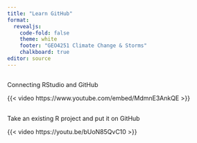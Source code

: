 ```yaml
---
title: "Learn GitHub"
format: 
  revealjs:
    code-fold: false
    theme: white
    footer: "GEO4251 Climate Change & Storms"
    chalkboard: true
editor: source
---
```


## 
Connecting RStudio and GitHub

{{< video https://www.youtube.com/embed/MdmnE3AnkQE >}}

## 

Take an existing R project and put it on GitHub

{{< video https://youtu.be/bUoN85QvC10 >}}

